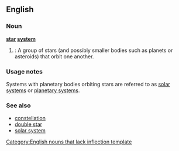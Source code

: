 ==English==

===Noun===
{{wikipedia}}
'''[[star]] [[system]]'''

# {{star}}: A group of stars (and possibly smaller bodies such as planets or asteroids) that orbit one another.

===Usage notes===
Systems with planetary bodies orbiting stars are referred to as [[solar system|solar systems]] or [[planetary system|planetary systems]].

===See also===
*[[constellation]]
*[[double star]]
*[[solar system]]

[[Category:English nouns that lack inflection template]]